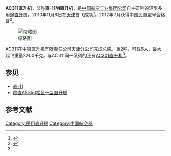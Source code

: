 '''AC311直升机'''，又称'''直-11M直升机'''，是[[中国航空工业集团公司|中国航空工业集团公司]]自主研制的轻型多用途[[直升机|直升机]]，2010年11月8日在[[天津|天津]]首飞成功<ref name="科学网">{{cite news|author=倪元锦 毛振华|title=中国自主研发AC311轻型直升机成功首飞|url=http://news.sciencenet.cn/htmlnews/2010/11/239898.shtm?id=239898|accessdate=2010-11-09|newspaper=科学网|date=2010-11-08|archive-date=2014-04-27|archive-url=https://web.archive.org/web/20140427180512/http://news.sciencenet.cn/htmlnews/2010/11/239898.shtm?id=239898|dead-url=no}}</ref>。2012年7月获得中国民航型号合格证<ref>{{cite news|title=AC311直升机获中国民航型号合格证|url=http://news.xinhuanet.com/air/2012-07/09/c_123386492.htm|accessdate=2013-03-24|newspaper=新华网|date=2012年7月9日|archive-date=2014-05-12|archive-url=https://web.archive.org/web/20140512135352/http://news.xinhuanet.com/air/2012-07/09/c_123386492.htm|dead-url=no}}</ref>。

[[File:AVIC_AC-311,_China_Aviation_Industry_Corporation_-_AVIC_JP7198480.jpg|缩略图]]

AC311在[[中航直升机有限责任公司|中航直升机有限责任公司]]天津分公司完成总装。重2吨，可载6人，最大起飞重量2200千克。与AC311同一系列的还有[[AC301直升机|AC301直升机]]<ref name="科学网" />。

== 参见 ==
*[[直-11|直-11]]
*[[歐直AS350松鼠一型直升機|歐直AS350松鼠一型直升機]]

==参考文献==
{{reflist}}
{{Aviation-stub}}

[[Category:民用直升機|Category:民用直升機]]
[[Category:中国航空器|Category:中国航空器]]